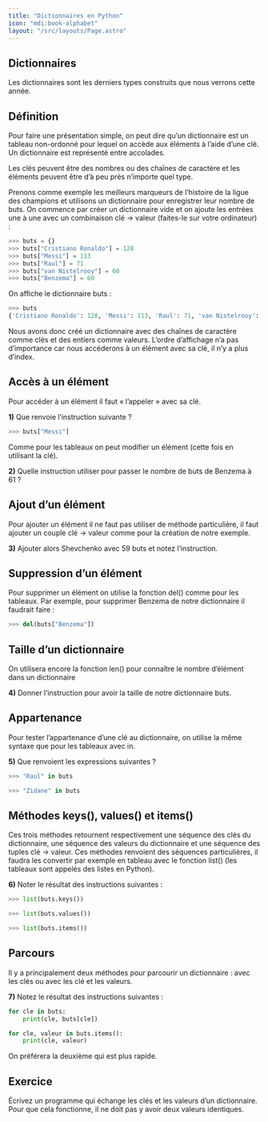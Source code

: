 ```yaml
---
title: "Dictionnaires en Python"
icon: "mdi:book-alphabet"
layout: "/src/layouts/Page.astro"
---
```


## Dictionnaires

Les dictionnaires sont les derniers types construits que nous verrons cette
année.

## Définition

Pour faire une présentation simple, on peut dire qu’un dictionnaire est un
tableau non-ordonné pour lequel on accède aux éléments à l’aide d’une clé. Un
dictionnaire est représenté entre accolades.

Les clés peuvent être des nombres ou des chaînes de caractère et les éléments
peuvent être d’à peu près n’importe quel type.

Prenons comme exemple les meilleurs marqueurs de l’histoire de la ligue des
champions et utilisons un dictionnaire pour enregistrer leur nombre de buts.
On commence par créer un dictionnaire vide et on ajoute les entrées une à une
avec un combinaison clé → valeur (faites-le sur votre ordinateur) :

```py
>>> buts = {}
>>> buts["Cristiano Ronaldo"] = 128
>>> buts["Messi"] = 113
>>> buts["Raul"] = 71
>>> buts["van Nistelrooy"] = 60
>>> buts["Benzema"] = 60
```

On affiche le dictionnaire buts :

```py
>>> buts
{'Cristiano Ronaldo': 128, 'Messi': 113, 'Raul': 71, 'van Nistelrooy': 60, 'Benzema': 60}
```

Nous avons donc créé un dictionnaire avec des chaînes de caractère comme clés
et des entiers comme valeurs. L’ordre d’affichage n’a pas d’importance car
nous accéderons à un élément avec sa clé, il n’y a plus d’index.

## Accès à un élément

Pour accéder à un élément il faut « l’appeler » avec sa clé.

**1)** Que renvoie l’instruction suivante ?
```py
>>> buts["Messi"]
```

Comme pour les tableaux on peut modifier un élément (cette fois en utilisant
la clé).

**2)** Quelle instruction utiliser pour passer le nombre de buts de Benzema à
61 ?

## Ajout d’un élément

Pour ajouter un élément il ne faut pas utiliser de méthode particulière, il
faut ajouter un couple clé → valeur comme pour la création de notre exemple.

**3)** Ajouter alors Shevchenko avec 59 buts et notez l’instruction.

## Suppression d’un élément

Pour supprimer un élément on utilise la fonction del() comme pour les
tableaux. Par exemple, pour supprimer Benzema de notre dictionnaire il
faudrait faire :

```py
>>> del(buts["Benzema"])
```

## Taille d’un dictionnaire

On utilisera encore la fonction len() pour connaître le nombre d’élément dans
un dictionnaire

**4)** Donner l’instruction pour avoir la taille de notre dictionnaire buts.

## Appartenance

Pour tester l’appartenance d’une clé au dictionnaire, on utilise la même
syntaxe que pour les tableaux avec in.

**5)** Que renvoient les expressions suivantes ?

```py
>>> "Raul" in buts
```
```py
>>> "Zidane" in buts
```

## Méthodes keys(), values() et items()

Ces trois méthodes retournent respectivement une séquence des clés du
dictionnaire, une séquence des valeurs du dictionnaire et une séquence des
tuples clé → valeur. Ces méthodes renvoient des séquences particulières, il
faudra les convertir par exemple en tableau avec le fonction list() (les
tableaux sont appelés des listes en Python).

**6)** Noter le résultat des instructions suivantes :
 
```py
>>> list(buts.keys())
```
```py
>>> list(buts.values())
```
```py
>>> list(buts.items())
```

## Parcours

Il y a principalement deux méthodes pour parcourir un dictionnaire : avec les
clés ou avec les clé et les valeurs.

**7)** Notez le résultat des instructions suivantes :

```py
for cle in buts:
    print(cle, buts[cle])
```
```py
for cle, valeur in buts.items():
    print(cle, valeur)
```

On préférera la deuxième qui est plus rapide.

## Exercice

Écrivez un programme qui échange les clés et les valeurs d’un dictionnaire.
Pour que cela fonctionne, il ne doit pas y avoir deux valeurs identiques.
